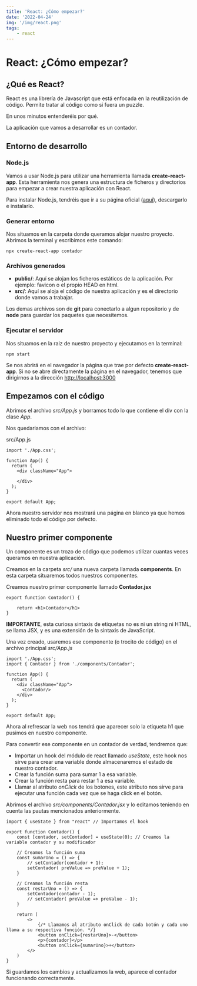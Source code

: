```yaml
---
title: 'React: ¿Cómo empezar?'
date: '2022-04-24'
img: '/img/react.png'
tags:
    - react
---
```


# React: ¿Cómo empezar?

## ¿Qué es React?

React es una librería de Javascript que está enfocada en la reutilización de código. Permite tratar al código como si fuera un puzzle.

En unos minutos entenderéis por qué.

La aplicación que vamos a desarrollar es un contador.

## Entorno de desarrollo

### Node.js

Vamos a usar Node.js para utilizar una herramienta llamada **create-react-app**. Esta herramienta nos genera una estructura de ficheros y directorios para empezar a crear nuestra aplicación con React.

Para instalar Node.js, tendréis que ir a su página oficial ([aquí](https://nodejs.org/es/)), descargarlo e instalarlo.

### Generar entorno

Nos situamos en la carpeta donde queramos alojar nuestro proyecto. Abrimos la terminal y escribimos este comando:

```
npx create-react-app contador
```

### Archivos generados

- **public/**: Aquí se alojan los ficheros estáticos de la aplicación. Por ejemplo: favicon o el propio HEAD en html.
- **src/**: Aquí se aloja el código de nuestra aplicación y es el directorio donde vamos a trabajar.

Los demas archivos son de **git** para conectarlo a algun repositorio y de **node** para guardar los paquetes que necesitemos.

### Ejecutar el servidor

Nos situamos en la raiz de nuestro proyecto y ejecutamos en la terminal:

```
npm start
```

Se nos abrirá en el navegador la página que trae por defecto **create-react-app**. Si no se abre directamente la página en el navegador, tenemos que dirigirnos a la dirección [http://localhost:3000](http://localhost:3000)

## Empezamos con el código

Abrimos el archivo *src/App.js* y borramos todo lo que contiene el div con la clase *App*.

Nos quedariamos con el archivo:

src/App.js
```react
import './App.css';

function App() {
  return (
    <div className="App">
      
    </div>
  );
}

export default App;
```

Ahora nuestro servidor nos mostrará una página en blanco ya que hemos eliminado todo el código por defecto.

## Nuestro primer componente

Un componente es un trozo de código que podemos utilizar cuantas veces queramos en nuestra aplicación.

Creamos en la carpeta *src/* una nueva carpeta llamada **components**. En esta carpeta situaremos todos nuestros componentes.

Creamos nuestro primer componente llamado **Contador.jsx**

```react
export function Contador() {

    return <h1>Contador</h1>
}
```

**IMPORTANTE**, esta curiosa sintaxis de etiquetas no es ni un string ni HTML, se llama JSX, y es una extensión de la sintaxis de JavaScript.

Una vez creado, usaremos ese componente (o trocito de código) en el archivo principal *src/App.js*

```react
import './App.css';
import { Contador } from './components/Contador';

function App() {
  return (
    <div className="App">
      <Contador/>
    </div>
  );
}

export default App;
```

Ahora al refrescar la web nos tendrá que aparecer solo la etiqueta h1 que pusimos en nuestro componente.

Para convertir ese componente en un contador de verdad, tendremos que:

  - Importar un hook del módulo de react llamado *useState*, este hook nos sirve para crear una variable donde almacenaremos el estado de nuestro contador.
  - Crear la función suma para sumar 1 a esa variable.
  - Crear la función resta para restar 1 a esa variable.
  - Llamar al atributo *onClick* de los botones, este atributo nos sirve para ejecutar una función cada vez que se haga click en el botón.

Abrimos el archivo *src/components/Contador.jsx* y lo editamos teniendo en cuenta las pautas mencionados anteriormente.

```react
import { useState } from "react" // Importamos el hook

export function Contador() {
    const [contador, setContador] = useState(0); // Creamos la variable contador y su modificador
    
    // Creamos la función suma
    const sumarUno = () => {
        // setContador(contador + 1);
        setContador( preValue => preValue + 1);
    }
    
    // Creamos la función resta
    const restarUno = () => {
        setContador(contador - 1);
        // setContador( preValue => preValue - 1);
    }

    return (
        <>
            {/* Llamamos al atributo onClick de cada botón y cada uno llama a su respectiva función. */}
            <button onClick={restarUno}>-</button>
            <p>{contador}</p>
            <button onClick={sumarUno}>+</button>
        </>
    )
}
```

Si guardamos los cambios y actualizamos la web, aparece el contador funcionando correctamente.